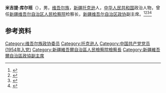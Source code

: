 '''米吉提·库尔班'''（{{bd|1934年|7月|}}），男，[[维吾尔族|维吾尔族]]，[[新疆|新疆]][[托克逊|托克逊]]人，[[中华人民共和国|中华人民共和国]]政治人物，曾任[[新疆维吾尔自治区人民检察院|新疆维吾尔自治区人民检察院]]检察长，[[新疆维吾尔自治区政协|新疆维吾尔自治区政协]]副主席。<ref>{{cite book|title=中囯人名大辞典·现任党政军领导人物卷|author=廖盖隆等编|year=1990|publisher=上海辞书出版社|location=上海|page=}}</ref><ref>{{Cite book|title=中国共产党人名大辞典|author=盛平主编|publisher=中国国际广播出版社|year=1991|isbn=|location=北京|pages=}}</ref><ref>{{Cite book|title=中国共产党名人录|author=于俊道主编|publisher=四川人民出版社|year=1997|isbn=|location=成都|pages=}}</ref><ref>{{Cite book|title=中华人民共和国职官志|author=何虎生, 李耀东, 向常福主编|publisher=中国社会出版社|year=2003|isbn=9787800883934|location=北京|pages=}}</ref>

== 参考资料 ==
{{reflist}}

{{中国人物小作品}}

{{Authority control}}
{{DEFAULTSORT:}}
[[Category:维吾尔族政协委员|Category:维吾尔族政协委员]]
[[Category:托克逊人|Category:托克逊人]]
[[Category:中国共产党党员_(1954年入党)|Category:中国共产党党员 (1954年入党)]]
[[Category:新疆維吾爾自治區人民檢察院檢察長|Category:新疆維吾爾自治區人民檢察院檢察長]]
[[Category:新疆維吾爾自治區政協副主席|Category:新疆維吾爾自治區政協副主席]]